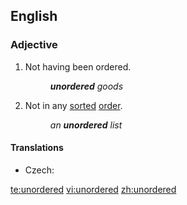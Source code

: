 ==English==

===Adjective===
{{en-adj|-}}

# Not having been ordered.
#: '''''unordered''' goods''
# Not in any [[sorted]] [[order]].
#: ''an '''unordered''' list''

====Translations====
{{trans-top|not in any sorted order}}
* Czech: {{t|cs|neuspořádaný|m}}
{{trans-mid}}
{{trans-bottom}}

[[te:unordered]]
[[vi:unordered]]
[[zh:unordered]]